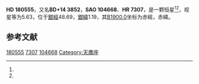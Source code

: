 {{Starbox begin
| name = HD 180555
}}
{{Starbox observe
| epoch = [[J2000.0|J2000.0]]
| constell = {{星座名待查}}<ref name=SIMBAD>{{cite web
 | url=http://simbad.u-strasbg.fr/simbad/sim-id?Ident=HR+7307
 | title=Pulsating variable Star
 | publisher=Centre de Données astronomiques de Strasbourg
 | work=SIMBAD
 | accessdate=2012-07-13
 | archive-date=2016-03-17
 | archive-url=https://web.archive.org/web/20160317053010/http://simbad.u-strasbg.fr/simbad/sim-id?Ident=HR+7307
 | dead-url=no
 }}</ref><ref name=DATA>{{cite web
 | url=http://vizier.u-strasbg.fr/viz-bin/VizieR-5?-out.add=.&-source=5050&-corr=PK=HR&-out.max=9999&HR=7307
 | title=VizieR Detailed Page
 | accessdate=2012-07-13
 | archive-date=2016-03-04
 | archive-url=https://web.archive.org/web/20160304230559/http://vizier.u-strasbg.fr/viz-bin/VizieR-5?-out.add=.&-source=5050&-corr=PK=HR&-out.max=9999&HR=7307
 | dead-url=no
 }}</ref>
| 星官 = 
| ra = {{RA|19|16|26.8}}<ref name=SIMBAD /><ref name=DATA />
| dec = {{DEC|+14|32|41}}<ref name=SIMBAD /><ref name=DATA />
| appmag_v = 5.63<ref name=SIMBAD /><ref name=DATA />
}}
{{Starbox character
| class = B9.5V<ref name=SIMBAD /><ref name=DATA />
| b-v = -0.02<ref name=SIMBAD /><ref name=DATA />
| u-b = -0.16<ref name=SIMBAD /><ref name=DATA />
| r-i = <ref name=SIMBAD /><ref name=DATA />
| variable = 
}}
{{Starbox astrometry
| radial_v = -0.16
| prop_mo_ra = -19
| parallax = 0.021
| p_error = 
}}
{{Starbox catalog
| names =BD+14 3852，[[SAO星表|SAO]] 104668，[[HD星表|HD]] 180555，[[HR星表|HR]] 7307}}
{{Starbox reference |Simbad=HR+7307}}
{{Starbox end}}

'''HD 180555'''，又名'''BD+14 3852'''，'''SAO 104668'''、'''HR 7307'''，是一颗恒星<ref name=SIMBAD /><ref name=DATA />，视星等为5.63，位于[[銀道座標系|銀經]]48.69，[[銀道座標系|銀緯]]1.19，其[[B1900.0|B1900.0]]坐标为赤經{{RA|19|11|52}}，赤緯{{DEC|+14|1.19|3}}。

== 参考文献 ==
{{reflist}}

{{star-stub}}

[[Category:HD和HDE天體|180555]]
[[Category:HR天體|7307]]
[[Category:SAO天體|104668]]
[[Category:天鹰座|Category:天鹰座]]
